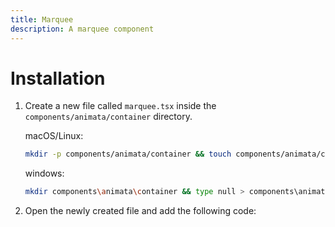 ```yaml
---
title: Marquee
description: A marquee component
---
```


<ComponentPreview name="container-marquee--docs" />

# Installation

1. Create a new file called `marquee.tsx` inside the `components/animata/container` directory.

   macOS/Linux:

   ```bash
   mkdir -p components/animata/container && touch components/animata/container/marquee.tsx
   ```

   windows:

   ```bash
   mkdir components\animata\container && type null > components\animata\container\marquee.tsx
   ```

2. Open the newly created file and add the following code:

```jsx file=<rootDir>/animata/container/marquee.tsx

```
